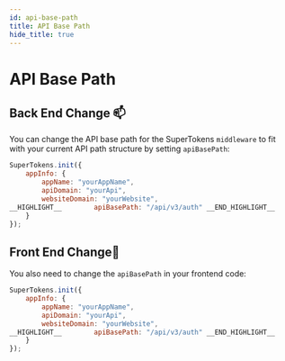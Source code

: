 ```yaml
---
id: api-base-path
title: API Base Path
hide_title: true
---
```


# API Base Path

## Back End Change 📫

You can change the API base path for the SuperTokens `middleware` to fit with your current API path structure by setting `apiBasePath`:

<!--DOCUSAURUS_CODE_TABS-->
```jsx
SuperTokens.init({
    appInfo: {
        appName: "yourAppName",
        apiDomain: "yourApi",
        websiteDomain: "yourWebsite",
__HIGHLIGHT__        apiBasePath: "/api/v3/auth" __END_HIGHLIGHT__
    }
});
```
<!--END_DOCUSAURUS_CODE_TABS-->

## Front End Change🚪

You also need to change the `apiBasePath` in your frontend code:

<!--DOCUSAURUS_CODE_TABS-->
```jsx
SuperTokens.init({
    appInfo: {
        appName: "yourAppName",
        apiDomain: "yourApi",
        websiteDomain: "yourWebsite",
__HIGHLIGHT__        apiBasePath: "/api/v3/auth" __END_HIGHLIGHT__
    }
});
```
<!--END_DOCUSAURUS_CODE_TABS-->


